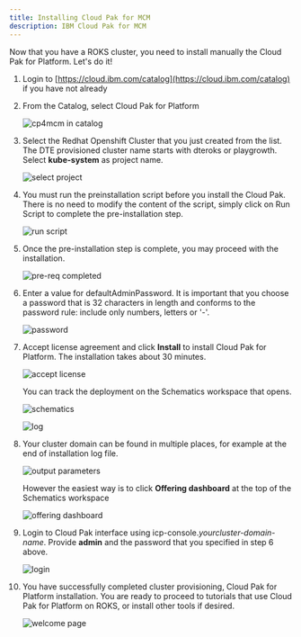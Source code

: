 ```yaml
---
title: Installing Cloud Pak for MCM
description: IBM Cloud Pak for MCM
---
```


Now that you have a ROKS cluster, you need to install manually the Cloud Pak for Platform. Let's do it!

1. Login to [https://cloud.ibm.com/catalog](https://cloud.ibm.com/catalog) if you have not already

2. From the Catalog, select Cloud Pak for Platform

   ![cp4mcm in catalog](images/2020-05-12-20-28-23.png)

3. Select the Redhat Openshift Cluster that you just created from the list. The DTE provisioned cluster name starts with dteroks or playgrowth. Select **kube-system** as project name.

   ![select project](images/2020-05-12-20-47-59.png)
4. You must run the preinstallation script before you install the Cloud Pak. There is no need to modify the content of the script, simply click on Run Script to complete the pre-installation step.

   ![run script](images/2020-05-12-20-49-57.png)

5. Once the pre-installation step is complete, you may proceed with the installation.

   ![pre-req completed](images/2020-05-12-20-51-05.png)

6. Enter a value for defaultAdminPassword. It is important that you choose a password that is 32 characters in length and conforms to the password rule: include only numbers, letters or '-'.

   ![password](images/2020-05-12-20-54-44.png)

7. Accept license agreement and click **Install** to install Cloud Pak for Platform. The installation takes about 30 minutes.

   ![accept license](images/2020-05-12-21-02-48.png)

   You can track the deployment on the Schematics workspace that opens.

   ![schematics](images/2020-05-12-21-00-21.png)

   ![log](images/2020-05-12-21-06-11.png)

8. Your cluster domain can be found in multiple places, for example at the end of installation log file.

   ![output parameters](images/2020-05-12-21-23-09.png)

   However the easiest way is to click **Offering dashboard** at the top of the Schematics workspace

   ![offering dashboard](images/2020-05-12-21-25-47.png)

9. Login to Cloud Pak interface using icp-console.*yourcluster-domain-name*. Provide **admin** and the password that you specified in step 6 above.

   ![login](images/2020-05-12-21-28-45.png)

10. You have successfully completed cluster provisioning, Cloud Pak for Platform installation. You are ready to proceed to tutorials that use Cloud Pak for Platform on ROKS, or install other tools if desired.

    ![welcome page](images/2020-05-12-21-31-32.png)
